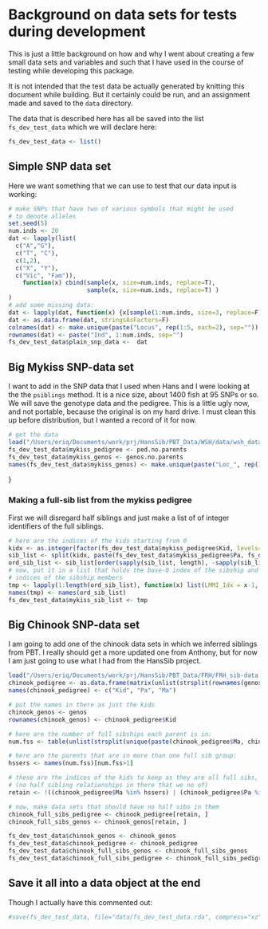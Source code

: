 
<!--
%\VignetteEngine{knitr::knitr}
%\VignetteIndexEntry{data for testing during development}
-->


Background on data sets for tests during development
========================================================

This is just a little background on how and why I went about creating a few
small data sets and variables and such that I have used in the course of 
testing while developing this package.

It is not intended that the test data be actually generated by knitting this
document while building.  But it certainly could be run, and an assignment made
and saved to the `data` directory.

The data that is described here has all be saved into the list `fs_dev_test_data` which 
we will declare here:
```r
fs_dev_test_data <- list()
```

## Simple SNP data set
Here we want something that we can use to test that our data input is working:
```r
# make SNPs that have two of various symbols that might be used
# to denote alleles
set.seed(5)
num.inds <- 20
dat <- lapply(list(
  c("A","G"), 
  c("T", "C"),
  c(1,2),
  c("X", "Y"),
  c("Vic", "Fam")),
    function(x) cbind(sample(x, size=num.inds, replace=T),
                      sample(x, size=num.inds, replace=T) )   
)
# add some missing data:
dat <- lapply(dat, function(x) {x[sample(1:num.inds, size=3, replace=F), ] <- NA; x})
dat <- as.data.frame(dat, stringsAsFactors=F)
colnames(dat) <- make.unique(paste("Locus", rep(1:5, each=2), sep=""))
rownames(dat) <- paste("Ind", 1:num.inds, sep="")
fs_dev_test_data$plain_snp_data <-  dat
```


## Big Mykiss SNP-data set
I want to add in the SNP data that I used when Hans and I were looking at the the `psiblings` method.  It is 
a nice size, about 1400 fish at 95 SNPs or so.  We will save the genotype data and the pedigree.  This is a little
ugly now, and not portable, because the original is on my hard drive.  I must clean this up before distribution,
but I wanted a record of it for now.
```r
# get the data
load("/Users/eriq/Documents/work/prj/HansSib/PBT_Data/WSH/data/wsh_data_for_sibship_analysis.Rda")
fs_dev_test_data$mykiss_pedigree <- ped.no.parents
fs_dev_test_data$mykiss_genos <- genos.no.parents
names(fs_dev_test_data$mykiss_genos) <- make.unique(paste("Loc_", rep(1:(ncol(genos.no.parents)/2), each=2), sep=""))
```
}

### Making a full-sib list from the mykiss pedigree
First we will disregard half siblings and just make a list of of integer identifiers of the full siblings.  
```r
# here are the indices of the kids starting from 0
kidx <- as.integer(factor(fs_dev_test_data$mykiss_pedigree$Kid, levels=as.character(fs_dev_test_data$mykiss_pedigree$Kid))) - 1
sib_list <- split(kidx, paste(fs_dev_test_data$mykiss_pedigree$Pa, fs_dev_test_data$mykiss_pedigree$Ma, sep="--"))
ord_sib_list <- sib_list[order(sapply(sib_list, length), -sapply(sib_list, function(x) x[1]), decreasing=T)]
# now, put it in a list that holds the base-0 index of the sibship and also the base-0
# indices of the sibship members
tmp <- lapply(1:length(ord_sib_list), function(x) list(LMMI_Idx = x-1, Indivs = ord_sib_list[[x]]))
names(tmp) <- names(ord_sib_list)
fs_dev_test_data$mykiss_sib_list <- tmp
```


## Big Chinook SNP-data set
I am going to add one of the chinook data sets in which we inferred siblings from PBT.  I really should get a more updated one from
Anthony, but for now I am just going to use what I had from the HansSib project.
```r
load("/Users/eriq/Documents/work/prj/HansSib/PBT_Data/FRH/FRH_sib-data.Rda")
chinook_pedigree <- as.data.frame(matrix(unlist(strsplit(rownames(genos), split = "--")), byrow=T, ncol=3), stringsAsFactors = F)
names(chinook_pedigree) <- c("Kid", "Pa", "Ma")

# put the names in there as just the kids
chinook_genos <- genos
rownames(chinook_genos) <- chinook_pedigree$Kid

# here are the number of full sibships each parent is in:
num.fss <- table(unlist(strsplit(unique(paste(chinook_pedigree$Ma, chinook_pedigree$Pa, sep="--")), "--")))

# here are the parents that are in more than one full sib group:
hssers <- names(num.fss)[num.fss>1] 

# these are the indices of the kids to keep as they are all full sibs,
# (no half sibling relationships in there that we no of)
retain <- !((chinook_pedigree$Ma %in% hssers) | (chinook_pedigree$Pa %in% hssers) )

# now, make data sets that should have no half sibs in them
chinook_full_sibs_pedigree <- chinook_pedigree[retain, ]
chinook_full_sibs_genos <- chinook_genos[retain, ]

fs_dev_test_data$chinook_genos <- chinook_genos
fs_dev_test_data$chinook_pedigree <- chinook_pedigree
fs_dev_test_data$chinook_full_sibs_genos <- chinook_full_sibs_genos
fs_dev_test_data$chinook_full_sibs_pedigree <- chinook_full_sibs_pedigree
```

## Save it all into a data object at the end
Though I actually have this commented out:
```r
#save(fs_dev_test_data, file="data/fs_dev_test_data.rda", compress="xz")
```
